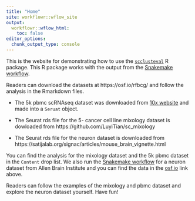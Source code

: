 ```yaml
---
title: "Home"
site: workflowr::wflow_site
output:
  workflowr::wflow_html:
    toc: false
editor_options:
  chunk_output_type: console
---
```


This is the website for demonstrating how to use the [`scclusteval`](https://github.com/crazyhottommy/scclusteval) R package. This R package
works with the output from the [Snakemake workflow](https://github.com/crazyhottommy/pyflow_seuratv3_parameter).

Readers can download the datasets at https://osf.io/rfbcg/ and 
follow the analysis in the Rmarkdown files.

* The 5k pbmc scRNAseq dataset was downloaded from [10x website](https://support.10xgenomics.com/single-cell-gene-expression/datasets/3.0.2/5k_pbmc_v3) and made into a `Seruat` object.

* The Seurat rds file for the 5- cancer cell line mixology dataset is dowloaded from https://github.com/LuyiTian/sc_mixology

* The Seurat rds file for the neuron dataset is downloaded from https://satijalab.org/signac/articles/mouse_brain_vignette.html

You can find the analysis for the mixology dataset and the 5k pbmc dataset in
the `Content` drop list. We also run the [Snakemake workflow](https://github.com/crazyhottommy/pyflow_seuratv3_parameter) for a neuron dataset
from Allen Brain Institute and you can find the data in the [osf.io](https://osf.io/rfbcg/) link above.

Readers can follow the examples of the mixology and pbmc dataset and explore the 
neuron dataset yourself. Have fun!

